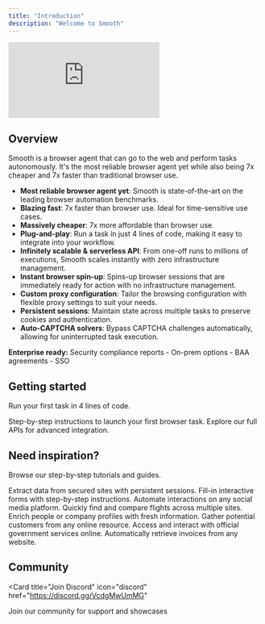 ```yaml
---
title: "Introduction"
description: "Welcome to Smooth"
---
```


<iframe
  className="w-full aspect-video rounded-xl"
  src="https://www.youtube.com/embed/fvf7oLcSxWg"
  title="YouTube video player"
  frameBorder="0"
  allow="accelerometer; autoplay; clipboard-write; encrypted-media; gyroscope; picture-in-picture"
  allowFullScreen
></iframe>

## Overview

Smooth is a browser agent that can go to the web and perform tasks autonomously. It's the most reliable browser agent yet while also being 7x cheaper and 7x faster than traditional browser use.

- **Most reliable browser agent yet**: Smooth is state-of-the-art on the leading browser automation benchmarks.
- **Blazing fast**: 7x faster than browser use. Ideal for time-sensitive use cases.
- **Massively cheaper**: 7x more affordable than browser use.
- **Plug-and-play**: Run a task in just 4 lines of code, making it easy to integrate into your workflow.
- **Infinitely scalable & serverless API**: From one-off runs to millions of executions, Smooth scales instantly with zero infrastructure management.
- **Instant browser spin-up**: Spins-up browser sessions that are immediately ready for action with no infrastructure management.
- **Custom proxy configuration**: Tailor the browsing configuration with flexible proxy settings to suit your needs.
- **Persistent sessions**: Maintain state across multiple tasks to preserve cookies and authentication.
- **Auto-CAPTCHA solvers**: Bypass CAPTCHA challenges automatically, allowing for uninterrupted task execution.

<Check>**Enterprise ready:** Security compliance reports - On-prem options - BAA agreements - SSO</Check>

## Getting started

Run your first task in 4 lines of code.

<Columns cols={2}>
  <Card
    title="Quickstart"
    icon="rocket"
    href="/quickstart"
  >
    Step-by-step instructions to launch your first browser task.
  </Card>
  <Card
    title="API reference"
    icon="terminal"
    href="/api-reference/introduction"
  >
    Explore our full APIs for advanced integration.
  </Card>
</Columns>

## Need inspiration?

Browse our step-by-step tutorials and guides.

<Columns cols={2}>
  <Card
    title="Scrape behind login walls"
    icon="lock"
    href="/guides/scrape-behind-login-walls"
  >
    Extract data from secured sites with persistent sessions.
  </Card>
  <Card
    title="Dynamic multi-step forms"
    icon="pen-to-square"
    href="/guides/fill-in-multi-step-dynamic-forms"
  >
    Fill-in interactive forms with step-by-step instructions.
  </Card>
  <Card
    title="Social media automation"
    icon="thumbs-up"
    href="/guides/social-media-automation"
  >
    Automate interactions on any social media platform.
  </Card>
  <Card
    title="Flight search"
    icon="plane"
    href="/guides/flight-search"
  >
    Quickly find and compare flights across multiple sites.
  </Card>
  <Card
    title="Real-time people enrichment"
    icon="user"
    href="/guides/real-time-people-enrichment"
  >
    Enrich people or company profiles with fresh information.
  </Card>
  <Card
    title="Lead capture"
    icon="filter"
    href="/guides/lead-capture"
  >
    Gather potential customers from any online resource.
  </Card>
  <Card
    title="Government portals"
    icon="building-columns"
    href="/guides/government-portals"
  >
    Access and interact with official government services online.
  </Card>
  <Card
    title="Invoice retrieval"
    icon="receipt"
    href="/guides/invoice-retrieval"
  >
    Automatically retrieve invoices from any website.
  </Card>
</Columns>

## Community

<Card
  title="Join Discord"
  icon="discord"
  href="https://discord.gg/VcdgMwUmMG"
>
  Join our community for support and showcases
</Card>
